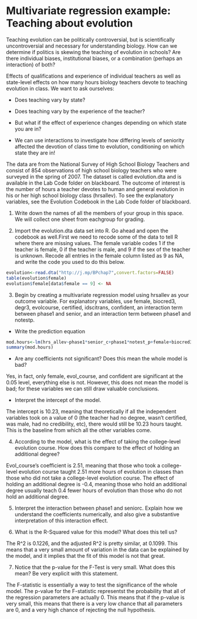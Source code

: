 # Multivariate regression example: Teaching about evolution

Teaching evolution can be politically controversial, but is scientifically uncontroversial and necessary for understanding biology. How can we determine if politics is skewing the teaching of evolution in schools? Are there individual biases, institutional biases, or a combination (perhaps an interaction) of both?

Effects of qualifications and experience of individual teachers as well as state-level effects on how many hours biology teachers devote to teaching evolution in class. We want to ask ourselves: 

- Does teaching vary by state?

- Does teaching vary by the experience of the teacher?

- But what if the effect of experience changes depending on which state you are in?

- We can use interactions to investigate how differing levels of seniority affected the devotion of class time to evolution, conditioning on which state they are in!

The data are from the National Survey of High School Biology Teachers and consist of 854 observations of high school biology teachers who were surveyed in the spring of 2007.  The dataset is called evolution.dta and is available in the Lab Code folder on blackboard.  The outcome of interest is the number of hours a teacher devotes to human and general evolution in his or her high school biology class (hrsallev).  To see the explanatory variables, see the Evolution Codebook in the Lab Code folder of blackboard. 

1. Write down the names of all the members of your group in this space. We will collect one sheet from eachgroup for grading.

2. Import the evolution.dta data set into R. Go ahead and open the codebook as well.First we need to recode some of the data to tell R where there are missing values.  The female variable codes 1 if the teacher is female, 0 if the teacher is male, and 9 if the sex of the teacher is unknown.  Recode all entries in the female column listed as 9 as NA, and write the code you used to do this below.

```r
evolution<-read.dta("http://j.mp/BPchap7",convert.factors=FALSE)
table(evolution$female)
evolution$female[data$female == 9] <- NA
```
 
3. Begin  by  creating  a  multivariate  regression  model  using hrsallev as  your  outcome  variable. For  explanatory variables,  use female, biocred3, degr3, evolcourse, certified, idscitrans, confident, an interaction term between phase1 and senior, and an interaction term between phase1 and notestp.

- Write the prediction equation

```r
mod.hours<-lm(hrs_allev~phase1*senior_c+phase1*notest_p+female+biocred3+degr3+evol_course+certified+idsci_trans+confident,data=evolution)
summary(mod.hours)
```

- Are any coefficients not significant?  Does this mean the whole model is bad?

Yes, in fact, only female, evol_course, and confident are significant at the 0.05 level, everything else is not. However, this does not mean the model is bad; for these variables we can still draw valuable conclusions. 

- Interpret the intercept of the model.

The intercept is 10.23, meaning that theoretically if all the independent variables took on a value of 0 (the teacher had no degree, wasn't certified, was male, had no credibility, etc), there would still be 10.23 hours taught. This is the baseline from which all the other variables come. 

4. According to the model, what is the effect of taking the college-level evolution course.  How does this compare to the effect of holding an additional degree?

Evol_course's coefficient is 2.51, meaning that those who took a college-level evolution course taught 2.51 more hours of evolution in classes than those who did not take a college-level evolution course. The effect of holding an additional degree is -0.4, meaning those who hold an additional degree usually teach 0.4 fewer hours of evolution than those who do not hold an additional degree. 

5.  Interpret the interaction between phase1 and seniorc.  Explain how we understand the coefficients numerically, and also give a substantive interpretation of this interaction effect.

>

6.  What is the R-Squared value for this model?  What does this tell us?

The R^2 is 0.1226, and the adjusted R^2 is pretty similar, at 0.1099. This means that a very small amount of variation in the data can be explained by the model, and it implies that the fit of this model is not that great. 

7.  Notice that the p-value for the F-Test is very small.  What does this mean?  Be very explicit with this statement. 

The F-statistic is essentially a way to test the significance of the whole model. The p-value for the F-statistic representst the probability that all of the regression parameters are actually 0. This means that if the p-value is very small, this means that there is a very low chance that all parameters are 0, and a very high chance of rejecting the null hypothesis. 